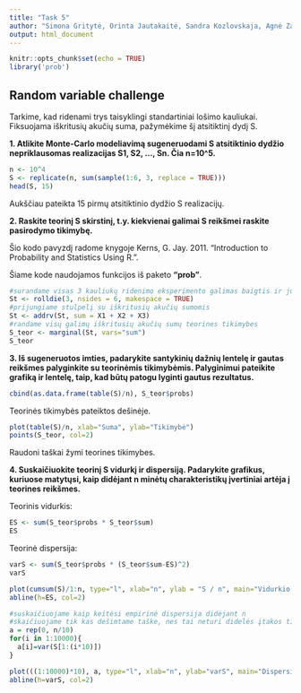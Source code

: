 ```yaml
---
title: "Task 5"
author: "Simona Gritytė, Orinta Jautakaitė, Sandra Kozlovskaja, Agnė Zavackaitė"
output: html_document
---
```


```r
knitr::opts_chunk$set(echo = TRUE)
library('prob')
```

## Random variable challenge

Tarkime, kad ridenami trys taisyklingi standartiniai lošimo kauliukai. Fiksuojama iškritusių akučių suma, pažymėkime šį atsitiktinį dydį S.

**1. Atlikite Monte-Carlo modeliavimą sugeneruodami S atsitiktinio dydžio nepriklausomas realizacijas S1, S2, …, Sn. Čia n=10^5.**

```r
n <- 10^4
S <- replicate(n, sum(sample(1:6, 3, replace = TRUE)))
head(S, 15)
```

Aukščiau pateikta 15 pirmų atsitiktinio dydžio S realizacijų.

**2. Raskite teorinį S skirstinį, t.y. kiekvienai galimai S reikšmei raskite pasirodymo tikimybę.**

Šio kodo pavyzdį radome knygoje Kerns, G. Jay. 2011. “Introduction to Probability and Statistics Using R.”.

Šiame kode naudojamos funkcijos iš paketo **"prob"**.

```r
#surandame visas 3 kauliukų ridenimo eksperimento galimas baigtis ir jų teorines tikimybes
St <- rolldie(3, nsides = 6, makespace = TRUE)
#prijungiame stulpelį su iškritusių akučių sumomis
St <- addrv(St, sum = X1 + X2 + X3)
#randame visų galimų iškritusių akučių sumų teorines tikimybes
S_teor <- marginal(St, vars="sum")
S_teor
```

**3. Iš sugeneruotos imties, padarykite santykinių dažnių lentelę ir gautas reikšmes palyginkite su teorinėmis tikimybėmis. Palyginimui pateikite grafiką ir lentelę, taip, kad būtų patogu lyginti gautus rezultatus.**

```r
cbind(as.data.frame(table(S)/n), S_teor$probs)
```

Teorinės tikimybės pateiktos dešinėje.

```r
plot(table(S)/n, xlab="Suma", ylab="Tikimybė")
points(S_teor, col=2)
```

Raudoni taškai žymi teorines tikimybes.

**4. Suskaičiuokite teorinį S vidurkį ir dispersiją. Padarykite grafikus, kuriuose matytųsi, kaip didėjant n minėtų charakteristikų įvertiniai artėja į teorines reikšmes.**

Teorinis vidurkis:

```r
ES <- sum(S_teor$probs * S_teor$sum)
ES
```

Teorinė dispersija:

```r
varS <- sum(S_teor$probs * (S_teor$sum-ES)^2)
varS
```

```r
plot(cumsum(S)/1:n, type="l", xlab="n", ylab = "S / n", main="Vidurkio artėjimas į teorinį")
abline(h=ES, col=2)

#suskaičiuojame kaip keitėsi empirinė dispersija didėjant n
#skaičiuojame tik kas dešimtame taške, nes tai neturi didelės įtakos tikslumui, bet skaičiavimai užtrunka trumpiau nei skaičiuojant dispersiją kiekviename taške
a = rep(0, n/10)
for(i in 1:10000){
  a[i]=var(S[1:(i*10)])
}

plot(((1:10000)*10), a, type="l", xlab="n", ylab="varS", main="Dispersijos artėjimas į teorinę")
abline(h=varS, col=2)
```
